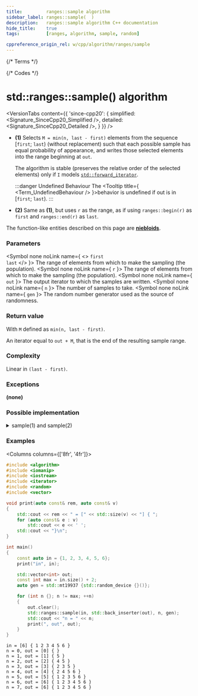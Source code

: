 ```yaml
---
title:         ranges::sample algorithm
sidebar_label: ranges::sample(  )
description:   ranges::sample algorithm C++ documentation
hide_title:    true
tags:          [ranges, algorithm, sample, random]

cppreference_origin_rel: w/cpp/algorithm/ranges/sample
---
```



{/* Terms */}

{/* Codes */}


# std::ranges::sample() algorithm

<VersionTabs content={{
	'since-cpp20': {
		simplified:	<Signature_SinceCpp20_Simplified />,
		detailed:	<Signature_SinceCpp20_Detailed />,
	}
}} />

- **(1)** Selects `M = min(n, last - first)` elements from the sequence [`first`; `last`) (without replacement) such that each possible sample has equal probability of appearance, and writes those selected elements into the range beginning at `out`.

  The algorithm is stable (preserves the relative order of the selected elements) only if `I` models [`std::forward_iterator`](#).

  :::danger Undefined Behaviour
  The <Tooltip title={ <Term_UndefinedBehaviour /> }>behavior is undefined</Tooltip> if out is in [`first`; `last`).
  :::

- **(2)** Same as **(1)**, but uses `r` as the range, as if using `ranges::begin(r)` as `first` and `ranges::end(r)` as `last`.

The function-like entities described on this page are [**niebloids**](/docs/std/algo/niebloids).

### Parameters

<SymbolTable>

  <Symbol none noLink name={ <> <code>first</code> <br/> <code>last</code> </> }>
    The range of elements from which to make the sampling (the population).
  </Symbol>
  <Symbol none noLink name={ <code>r</code> }>
    The range of elements from which to make the sampling (the population).
  </Symbol>
  <Symbol none noLink name={ <code>out</code> }>
    The output iterator to which the samples are written.
  </Symbol>
  <Symbol none noLink name={ <code>n</code> }>
    The number of samples to take.
  </Symbol>
  <Symbol none noLink name={ <code>gen</code> }>
    The random number generator used as the source of randomness.
  </Symbol>

</SymbolTable>

### Return value

With `M` defined as `min(n, last - first)`.

An iterator equal to `out + M`, that is the end of the resulting sample range.

### Complexity

Linear in `(last - first)`.

### Exceptions

**(none)**

### Possible implementation

<details>
<summary>sample(1) and sample(2)</summary>

```cpp

struct sample_fn
{
    template<std::input_iterator I, std::sentinel_for<I> S,
             std::weakly_incrementable O, class Gen>
    requires (std::forward_iterator<I> or
              std::random_access_iterator<O>) &&
              std::indirectly_copyable<I, O> &&
              std::uniform_random_bit_generator<std::remove_reference_t<Gen>>
    O operator()(I first, S last, O out, std::iter_difference_t<I> n, Gen&& gen) const
    {
        using diff_t = std::iter_difference_t<I>;
        using distrib_t = std::uniform_int_distribution<diff_t>;
        using param_t = typename distrib_t::param_type;
        distrib_t D {};

        if constexpr (std::forward_iterator<I>)
        {
            // this branch preserves "stability" of the sample elements
            auto rest {ranges::distance(first, last)};
            for (n = ranges::min(n, rest); n != 0; ++first)
            {
                if (D(gen, param_t(0, --rest)) < n)
                {
                    *out++ = *first;
                    --n;
                }
            }
            return out;
        }
        else
        {
            // O is a random_access_iterator
            diff_t sample_size {};
            // copy [first, first + M) elements to "random access" output
            for (; first != last && sample_size != n; ++first)
                out[sample_size++] = *first;
            // overwrite some of the copied elements with randomly selected ones
            for (auto pop_size {sample_size}; first != last; ++first, ++pop_size)
            {
                const auto i {D(gen, param_t{0, pop_size})};
                if (i < n)
                    out[i] = *first;
            }
            return out + sample_size;
        }
    }

    template<ranges::input_range R, std::weakly_incrementable O, class Gen>
    requires (ranges::forward_range<R> or std::random_access_iterator<O>) &&
              std::indirectly_copyable<ranges::iterator_t<R>, O> &&
              std::uniform_random_bit_generator<std::remove_reference_t<Gen>>
    O operator()(R&& r, O out, ranges::range_difference_t<R> n, Gen&& gen) const
    {
        return (*this)(ranges::begin(r), ranges::end(r), std::move(out), n,
                       std::forward<Gen>(gen));
    }
};

inline constexpr sample_fn sample {};
```

</details>

### Examples

<Columns columns={['8fr', '4fr']}>
<div>

```cpp title='Main.cpp' showLineNumbers
#include <algorithm>
#include <iomanip>
#include <iostream>
#include <iterator>
#include <random>
#include <vector>

void print(auto const& rem, auto const& v)
{
    std::cout << rem << " = [" << std::size(v) << "] { ";
    for (auto const& e : v)
        std::cout << e << ' ';
    std::cout << "}\n";
}

int main()
{
    const auto in = {1, 2, 3, 4, 5, 6};
    print("in", in);

    std::vector<int> out;
    const int max = in.size() + 2;
    auto gen = std::mt19937 {std::random_device {}()};

    for (int n {}; n != max; ++n)
    {
        out.clear();
        std::ranges::sample(in, std::back_inserter(out), n, gen);
        std::cout << "n = " << n;
        print(", out", out);
    }
}
```

</div>
<div>

```plaintext title="Possible Output"
in = [6] { 1 2 3 4 5 6 }
n = 0, out = [0] { }
n = 1, out = [1] { 5 }
n = 2, out = [2] { 4 5 }
n = 3, out = [3] { 2 3 5 }
n = 4, out = [4] { 2 4 5 6 }
n = 5, out = [5] { 1 2 3 5 6 }
n = 6, out = [6] { 1 2 3 4 5 6 }
n = 7, out = [6] { 1 2 3 4 5 6 }
```

</div>
</Columns>
